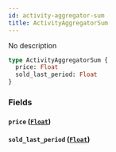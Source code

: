 ```yaml
---
id: activity-aggregator-sum
title: ActivityAggregatorSum
---
```


No description

```graphql
type ActivityAggregatorSum {
  price: Float
  sold_last_period: Float
}
```

### Fields

#### `price` ([`Float`](/v1/scalars/float))

#### `sold_last_period` ([`Float`](/v1/scalars/float))
